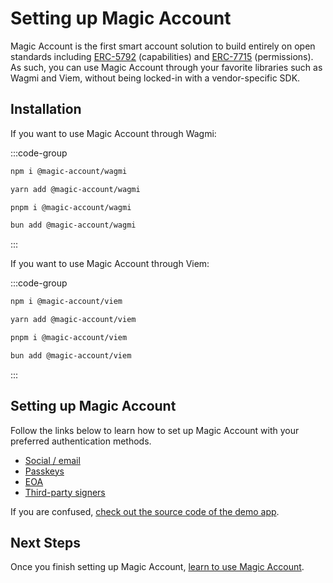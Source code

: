 # Setting up Magic Account

Magic Account is the first smart account solution to build entirely on open standards including [ERC-5792](/sdk/knowledge-base/capabilities) (capabilities) and [ERC-7715](/sdk/knowledge-base/permissions) (permissions).  As such, you can use Magic Account through your favorite libraries such as Wagmi and Viem, without being locked-in with a vendor-specific SDK.

## Installation

If you want to use Magic Account through Wagmi:

:::code-group

```bash [npm]
npm i @magic-account/wagmi
```

```bash [yarn]
yarn add @magic-account/wagmi
```

```bash [pnpm]
pnpm i @magic-account/wagmi
```

```bash [bun]
bun add @magic-account/wagmi
```

:::

If you want to use Magic Account through Viem:

:::code-group

```bash [npm]
npm i @magic-account/viem
```

```bash [yarn]
yarn add @magic-account/viem
```

```bash [pnpm]
pnpm i @magic-account/viem
```

```bash [bun]
bun add @magic-account/viem
```

:::

## Setting up Magic Account

Follow the links below to learn how to set up Magic Account with your preferred authentication methods.

- [Social / email](/sdk/setup/social)
- [Passkeys](/sdk/setup/passkeys)
- [EOA](/sdk/setup/eoa)
- [Third-party signers](/sdk/setup/third-party-signers)

If you are confused, [check out the source code of the demo app](https://github.com/zerodevapp/cab-demo).

## Next Steps

Once you finish setting up Magic Account, [learn to use Magic Account](/sdk/usage).